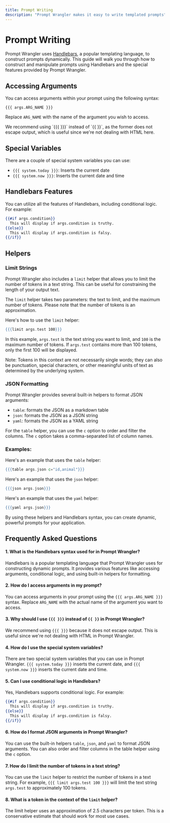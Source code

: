 ```yaml
---
title: Prompt Writing
description: "Prompt Wrangler makes it easy to write templated prompts"
---
```


# Prompt Writing

Prompt Wrangler uses [Handlebars](https://handlebarsjs.com/), a popular templating language, to construct prompts dynamically. This guide will walk you through how to construct and manipulate prompts using Handlebars and the special features provided by Prompt Wrangler.

## Accessing Arguments

You can access arguments within your prompt using the following syntax:

```
{{{ args.ARG_NAME }}}
```

Replace `ARG_NAME` with the name of the argument you wish to access.

<Note>
We recommend using `{{{ }}}` instead of `{{ }}`, as the former does not escape output, which is useful since we're not dealing with HTML here.
</Note>

## Special Variables

There are a couple of special system variables you can use:

- `{{{ system.today }}}`: Inserts the current date
- `{{{ system.now }}}`: Inserts the current date and time

## Handlebars Features

You can utilize all the features of Handlebars, including conditional logic. For example:

```handlebars
{{#if args.condition}}
  This will display if args.condition is truthy.
{{else}}
  This will display if args.condition is falsy.
{{/if}}
```

## Helpers

### Limit Strings

Prompt Wrangler also includes a `limit` helper that allows you to limit the number of tokens in a text string. This can be useful for constraining the length of your output text.

The `limit` helper takes two parameters: the text to limit, and the maximum number of tokens. Please note that the number of tokens is an approximation.

Here's how to use the `limit` helper:

```handlebars
{{{limit args.test 100}}}
```

In this example, `args.test` is the text string you want to limit, and `100` is the maximum number of tokens. If `args.test` contains more than 100 tokens, only the first 100 will be displayed.

Note: Tokens in this context are not necessarily single words; they can also be punctuation, special characters, or other meaningful units of text as determined by the underlying system.

### JSON Formatting

Prompt Wrangler provides several built-in helpers to format JSON arguments:

- `table`: formats the JSON as a markdown table
- `json`: formats the JSON as a JSON string
- `yaml`: formats the JSON as a YAML string

For the `table` helper, you can use the `c` option to order and filter the columns. The `c` option takes a comma-separated list of column names.

### Examples:

Here's an example that uses the `table` helper:

```handlebars
{{{table args.json c="id,animal"}}}
```

Here's an example that uses the `json` helper:

```handlebars
{{{json args.json}}}
```

Here's an example that uses the `yaml` helper:

```handlebars
{{{yaml args.json}}}
```

By using these helpers and Handlebars syntax, you can create dynamic, powerful prompts for your application.

## Frequently Asked Questions

#### 1. What is the Handlebars syntax used for in Prompt Wrangler?

Handlebars is a popular templating language that Prompt Wrangler uses for constructing dynamic prompts. It provides various features like accessing arguments, conditional logic, and using built-in helpers for formatting.

#### 2. How do I access arguments in my prompt?

You can access arguments in your prompt using the `{{{ args.ARG_NAME }}}` syntax. Replace `ARG_NAME` with the actual name of the argument you want to access.

#### 3. Why should I use `{{{ }}}` instead of `{{ }}` in Prompt Wrangler?

We recommend using `{{{ }}}` because it does not escape output. This is useful since we're not dealing with HTML in Prompt Wrangler.

#### 4. How do I use the special system variables?

There are two special system variables that you can use in Prompt Wrangler. `{{{ system.today }}}` inserts the current date, and `{{{ system.now }}}` inserts the current date and time.

#### 5. Can I use conditional logic in Handlebars?

Yes, Handlebars supports conditional logic. For example:

```handlebars
{{#if args.condition}}
  This will display if args.condition is truthy.
{{else}}
  This will display if args.condition is falsy.
{{/if}}
```

#### 6. How do I format JSON arguments in Prompt Wrangler?

You can use the built-in helpers `table`, `json`, and `yaml` to format JSON arguments. You can also order and filter columns in the table helper using the `c` option.

#### 7. How do I limit the number of tokens in a text string?

You can use the `limit` helper to restrict the number of tokens in a text string. For example, `{{{ limit args.test 100 }}}` will limit the text string `args.test` to approximately 100 tokens.

#### 8. What is a token in the context of the `limit` helper?

The limit helper uses an approximation of 2.5 characters per token. This is a conservative estimate that should work for most use cases.
